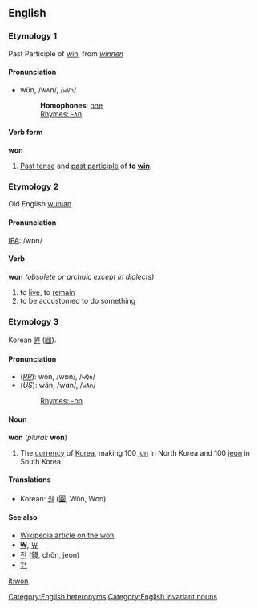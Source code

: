 ==English==

===Etymology 1===
Past Participle of [[win]], from {{OE.}} ''[[winnen]]''

====Pronunciation====
*wŭn, /wʌn/, /<tt>wVn</tt>/
*:'''Homophones''': [[one]]
*:[[Rhymes:English:-ʌn|Rhymes: -ʌn]]

====Verb form====
'''won'''
# [[Past tense]] and [[past participle]] of '''to [[win]]'''.
<!--do not add translations here; add them to the conjugations of the translations of the infinitive "win"-->

===Etymology 2===
Old English [[wunian]].

====Pronunciation====
[[IPA]]: /wɒn/

====Verb====
'''won''' ''(obsolete or archaic except in dialects)''
# to [[live]], to [[remain]]
# to be accustomed to do something

===Etymology 3===
Korean [[원]] ([[圓]]).

====Pronunciation====
*(''[[RP]]''): wŏn, /wɒn/, /<tt>wQn</tt>/
*(''US''): wän, /wɑn/, /<tt>wAn</tt>/
*:[[Rhymes:English:-ɒn|Rhymes: -ɒn]]

====Noun====
'''won''' (''plural:'' '''won''')<!--note that the plural is the same as the singular-->
# The [[currency]] of [[Korea]], making 100 [[jun]] in North Korea and 100 [[jeon]] in South Korea.

====Translations====
*Korean: [[원]] ([[圓]], Wŏn, Won)

====See also====
*[[w:won|Wikipedia article on the won]]
*[[₩]], [[￦]]
*[[전]] ([[錢]], chŏn, jeon)
*[[㌆]]

[[Category:English heteronyms]]
[[Category:English invariant nouns]]

[[it:won]]